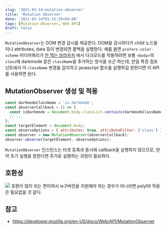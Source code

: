 ```yaml
---
slug: '2021-03-14-mutation-observer'
title: 'Mutation Observer'
date: '2021-03-14T01:15:29+09:00'
tags: [Mutation Observer, Web API]
draft: false
---
```


`MutationObserver`는 DOM 변경 감시를 제공한다. DOM을 감시하다가 child 노드들이나 attributes, data 등이 변경되면 콜백을 실행한다.
예를 들면 `prefers-color-scheme` 미디어쿼리가 [안 먹는 브라우저](https://caniuse.com/?search=prefers-color-scheme) 에서 다크모드를 적용하려면 보통 `<body>`의 `class`에 darkmode 같은 `className`을 추가하는 방식을 쓰곤 하는데, 만일 특정 컴포넌트에서 이 `className` 변경을 감지하고 javascript 함수를 실행하길 원한다면 이 API를 사용하면 된다.

## MutationObserver 생성 및 적용

```js
const darkmodeClassName = 'is-darkmode';
const observerCallback = () => {
  const isDarkmode = document.body.classList.contains(darkmodeClassName);
  // ...
};
const targetElement = document.body;
const observeOptions = { attributes: true, attributeFilter: ['class'] };
const observer = new MutationObserver(observerCallback);
observer.observe(targetElement, observeOptions);
```

`MutationObserver` 인스턴스는 타겟 등록과 동시에 callback을 실행하지 않으므로, 만약 초기 실행을 원한다면 추가로 실행하는 과정이 필요하다.

## 호환성

![](~/assets/image-3.png)
호환이 많이 되는 편이여서 ie구버전을 지원해야 하는 경우가 아니라면 polyfill 적용은 필요없을 것 같다.

## 참고

- https://developer.mozilla.org/en-US/docs/Web/API/MutationObserver
